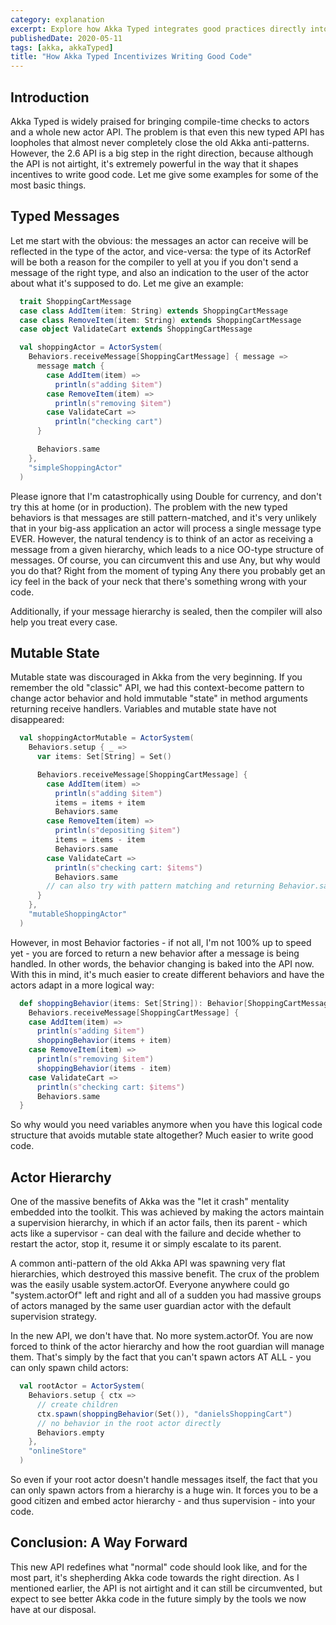 ```yaml
---
category: explanation
excerpt: Explore how Akka Typed integrates good practices directly into the API
publishedDate: 2020-05-11
tags: [akka, akkaTyped]
title: "How Akka Typed Incentivizes Writing Good Code"
---
```


## Introduction

Akka Typed is widely praised for bringing compile-time checks to actors and a whole new actor API. The problem is that even this new typed API has loopholes that almost never completely close the old Akka anti-patterns. However, the 2.6 API is a big step in the right direction, because although the API is not airtight, it's extremely powerful in the way that it shapes incentives to write good code. Let me give some examples for some of the most basic things.

## Typed Messages

Let me start with the obvious: the messages an actor can receive will be reflected in the type of the actor, and vice-versa: the type of its ActorRef will be both a reason for the compiler to yell at you if you don't send a message of the right type, and also an indication to the user of the actor about what it's supposed to do. Let me give an example:

```scala
  trait ShoppingCartMessage
  case class AddItem(item: String) extends ShoppingCartMessage
  case class RemoveItem(item: String) extends ShoppingCartMessage
  case object ValidateCart extends ShoppingCartMessage

  val shoppingActor = ActorSystem(
    Behaviors.receiveMessage[ShoppingCartMessage] { message =>
      message match {
        case AddItem(item) =>
          println(s"adding $item")
        case RemoveItem(item) =>
          println(s"removing $item")
        case ValidateCart =>
          println("checking cart")
      }

      Behaviors.same
    },
    "simpleShoppingActor"
  )
```

Please ignore that I'm catastrophically using Double for currency, and don't try this at home (or in production). The problem with the new typed behaviors is that messages are still pattern-matched, and it's very unlikely that in your big-ass application an actor will process a single message type EVER. However, the natural tendency is to think of an actor as receiving a message from a given hierarchy, which leads to a nice OO-type structure of messages. Of course, you can circumvent this and use Any, but why would you do that? Right from the moment of typing Any there you probably get an icy feel in the back of your neck that there's something wrong with your code.

Additionally, if your message hierarchy is sealed, then the compiler will also help you treat every case.

## Mutable State

Mutable state was discouraged in Akka from the very beginning. If you remember the old "classic" API, we had this context-become pattern to change actor behavior and hold immutable "state" in method arguments returning receive handlers. Variables and mutable state have not disappeared:

```scala
  val shoppingActorMutable = ActorSystem(
    Behaviors.setup { _ =>
      var items: Set[String] = Set()

      Behaviors.receiveMessage[ShoppingCartMessage] {
        case AddItem(item) =>
          println(s"adding $item")
          items = items + item
          Behaviors.same
        case RemoveItem(item) =>
          println(s"depositing $item")
          items = items - item
          Behaviors.same
        case ValidateCart =>
          println(s"checking cart: $items")
          Behaviors.same
        // can also try with pattern matching and returning Behavior.same once
      }
    },
    "mutableShoppingActor"
  )
```

However, in most Behavior factories - if not all, I'm not 100% up to speed yet - you are forced to return a new behavior after a message is being handled. In other words, the behavior changing is baked into the API now. With this in mind, it's much easier to create different behaviors and have the actors adapt in a more logical way:

```scala
  def shoppingBehavior(items: Set[String]): Behavior[ShoppingCartMessage] =
    Behaviors.receiveMessage[ShoppingCartMessage] {
    case AddItem(item) =>
      println(s"adding $item")
      shoppingBehavior(items + item)
    case RemoveItem(item) =>
      println(s"removing $item")
      shoppingBehavior(items - item)
    case ValidateCart =>
      println(s"checking cart: $items")
      Behaviors.same
  }
```

So why would you need variables anymore when you have this logical code structure that avoids mutable state altogether? Much easier to write good code.

## Actor Hierarchy

One of the massive benefits of Akka was the "let it crash" mentality embedded into the toolkit. This was achieved by making the actors maintain a supervision hierarchy, in which if an actor fails, then its parent - which acts like a supervisor - can deal with the failure and decide whether to restart the actor, stop it, resume it or simply escalate to its parent.

A common anti-pattern of the old Akka API was spawning very flat hierarchies, which destroyed this massive benefit. The crux of the problem was the easily usable system.actorOf. Everyone anywhere could go "system.actorOf" left and right and all of a sudden you had massive groups of actors managed by the same user guardian actor with the default supervision strategy.

In the new API, we don't have that. No more system.actorOf. You are now forced to think of the actor hierarchy and how the root guardian will manage them. That's simply by the fact that you can't spawn actors AT ALL - you can only spawn child actors:

```scala
  val rootActor = ActorSystem(
    Behaviors.setup { ctx =>
      // create children
      ctx.spawn(shoppingBehavior(Set()), "danielsShoppingCart")
      // no behavior in the root actor directly
      Behaviors.empty
    },
    "onlineStore"
  )
```

So even if your root actor doesn't handle messages itself, the fact that you can only spawn actors from a hierarchy is a huge win. It forces you to be a good citizen and embed actor hierarchy - and thus supervision - into your code.

## Conclusion: A Way Forward

This new API redefines what "normal" code should look like, and for the most part, it's shepherding Akka code towards the right direction. As I mentioned earlier, the API is not airtight and it can still be circumvented, but expect to see better Akka code in the future simply by the tools we now have at our disposal.

